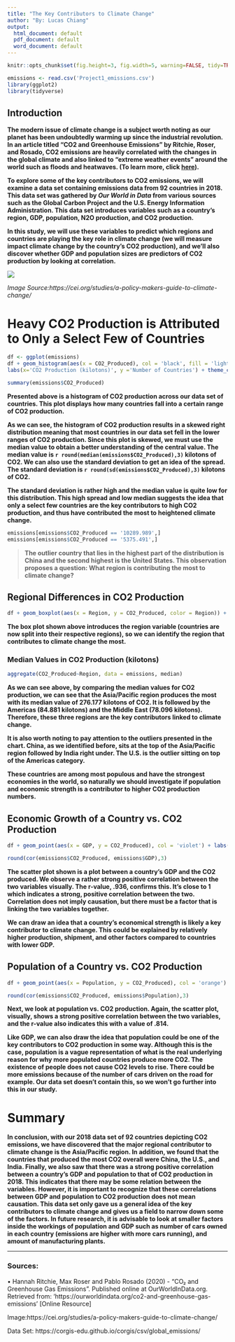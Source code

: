 ```yaml
---
title: "The Key Contributors to Climate Change"
author: "By: Lucas Chiang"
output:
  html_document: default
  pdf_document: default
  word_document: default
---
```


```r
knitr::opts_chunk$set(fig.height=3, fig.width=5, warning=FALSE, tidy=TRUE, tidy.opts=list(width.cutoff=60))
```

```r
emissions <- read.csv('Project1_emissions.csv')
library(ggplot2)
library(tidyverse)
```


## Introduction
**The modern issue of climate change is a subject worth noting as our planet has been undoubtedly warming up since the industrial revolution. In an article titled "CO2 and Greenhouse Emissions" by Ritchie, Roser, and Rosado, CO2 emissions are heavily correlated with the changes in the global climate and also linked to "extreme weather events" around the world such as floods and heatwaves. (To learn more, click [here](https://ourworldindata.org/co2-and-greenhouse-gas-emissions#citation)).**

**To explore some of the key contributors to CO2 emissions, we will examine a data set containing emissions data from 92 countries in 2018. This data set was gathered by *Our World in Data* from various sources such as the Global Carbon Project and the U.S. Energy Information Administration. This data set introduces variables such as a country's region, GDP, population, N2O production, and CO2 production.**

**In this study, we will use these variables to predict which regions and countries are playing the key role in climate change (we will measure impact climate change by the country's CO2 production), and we'll also discover whether GDP and population sizes are predictors of CO2 production by looking at correlation.**

![](getty-air-smoke_2.webp)

*Image Source:https://cei.org/studies/a-policy-makers-guide-to-climate-change/*

# Heavy CO2 Production is Attributed to Only a Select Few of Countries

```r
df <- ggplot(emissions)
df + geom_histogram(aes(x = CO2_Produced), col = 'black', fill = 'lightblue', binwidth = 1000) +
labs(x='CO2 Production (kilotons)', y ='Number of Countries') + theme_classic()

summary(emissions$CO2_Produced)
```

**Presented above is a histogram of CO2 production across our data set of countries. This plot displays how many countries fall into a certain range of CO2 production.**

**As we can see, the histogram of CO2 production results in a skewed right distribution meaning that most countries in our data set fell in the lower ranges of CO2 production. Since this plot is skewed, we must use the median value to obtain a better understanding of the central value. The median value is `r round(median(emissions$CO2_Produced),3)` kilotons of CO2. We can also use the standard deviation to get an idea of the spread. The standard deviation is `r round(sd(emissions$CO2_Produced),3)` kilotons of CO2. **

**The standard deviation is rather high and the median value is quite low for this distribution. This high spread and low median suggests the idea that only a select few countries are the key contributors to high CO2 production, and thus have contributed the most to heightened climate change.**
```r
emissions[emissions$CO2_Produced == '10289.989',]
emissions[emissions$CO2_Produced == '5375.491',]
```

>**The outlier country that lies in the highest part of the distribution is China and the second highest is the United States. This observation proposes a question: What region is contributing the most to climate change?** 

## Regional Differences in CO2 Production

```r
df + geom_boxplot(aes(x = Region, y = CO2_Produced, color = Region)) +  labs(x = 'Region', y = 'CO2 Production (kilotons)')
```

**The box plot shown above introduces the region variable (countries are now split into their respective regions), so we can identify the region that contributes to climate change the most.**

### Median Values in CO2 Production (kilotons)
```r
aggregate(CO2_Produced~Region, data = emissions, median)
```


**As we can see above, by comparing the median values for CO2 production, we can see that the Asia/Pacific region produces the most with its median value of 276.177 kilotons of CO2. It is followed by the Americas (84.881 kilotons) and the Middle East (78.096 kilotons). Therefore, these three regions are the key contributors linked to climate change.** 

**It is also worth noting to pay attention to the outliers presented in the chart. China, as we identified before, sits at the top of the Asia/Pacific region followed by India right under. The U.S. is the outlier sitting on top of the Americas category. **

**These countries are among most populous and have the strongest economies in the world, so naturally we should investigate if population and economic strength is a contributor to higher CO2 production numbers.**

## Economic Growth of a Country vs. CO2 Production

```r
df + geom_point(aes(x = GDP, y = CO2_Produced), col = 'violet') + labs( x = 'Gross Domestic Product (GDP)', y = 'CO2 Produced (kilotons)') + geom_smooth(aes(x = GDP, y = CO2_Produced), method = 'lm', se = FALSE)
```
```r
round(cor(emissions$CO2_Produced, emissions$GDP),3)
```
**The scatter plot shown is a plot between a country's GDP and the CO2 produced. We observe a rather strong positive correlation between the two variables visually. The r-value, .936, confirms this. It's close to 1 which indicates a strong, positive correlation between the two. Correlation does not imply causation, but there must be a factor that is linking the two variables together.**

**We can draw an idea that a country's economical strength is likely a key contributor to climate change. This could be explained by relatively higher production, shipment, and other factors compared to countries with lower GDP.**

## Population of a Country vs. CO2 Production

```r
df + geom_point(aes(x = Population, y = CO2_Produced), col = 'orange') + labs( x = 'Population', y = 'CO2 Produced (kilotons)') + geom_smooth(aes(x = Population, y = CO2_Produced), method = 'lm', se = FALSE)
```
```r
round(cor(emissions$CO2_Produced, emissions$Population),3)
```
**Next, we look at population vs. CO2 production. Again, the scatter plot, visually, shows a strong positive correlation between the two variables, and the r-value also indicates this with a value of .814.**

**Like GDP, we can also draw the idea that population could be one of the key contributors to CO2 production in some way. Although this is the case, population is a vague representation of what is the real underlying reason for why more populated countries produce more CO2. The existence of people does not cause CO2 levels to rise. There could be more emissions because of the number of cars driven on the road for example. Our data set doesn't contain this, so we won't go further into this in our study.**

# Summary
**In conclusion, with our 2018 data set of 92 countries depicting CO2 emissions, we have discovered that the major regional contributor to climate change is the Asia/Pacific region. In addition, we found that the countries that produced the most CO2 overall were China, the U.S., and India. Finally, we also saw that there was a strong positive correlation between a country's GDP and population to that of CO2 production in 2018. This indicates that there may be some relation between the variables. However, it is important to recognize that these correlations between GDP and population to CO2 production does not mean causation. This data set only gave us a general idea of the key contributors to climate change and gives us a field to narrow down some of the factors. In future research, it is advisable to look at smaller factors inside the workings of population and GDP such as number of cars owned in each country (emissions are higher with more cars running), and amount of manufacturing plants.**

---
### Sources:
• Hannah Ritchie, Max Roser and Pablo Rosado (2020) - "CO₂ and Greenhouse Gas Emissions". Published online at OurWorldInData.org. Retrieved from: 'https://ourworldindata.org/co2-and-greenhouse-gas-emissions' [Online Resource]

Image:https://cei.org/studies/a-policy-makers-guide-to-climate-change/

Data Set: https://corgis-edu.github.io/corgis/csv/global_emissions/